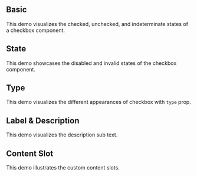
## Basic

This demo visualizes the checked, unchecked, and indeterminate states of a checkbox component.

<Basic />

## State

This demo showcases the disabled and invalid states of the checkbox component.

<State />

## Type

This demo visualizes the different appearances of checkbox with `type` prop.

<Type />

## Label & Description

This demo visualizes the description sub text.

<Description />

## Content Slot

This demo illustrates the custom content slots.

<ContentSlot />
